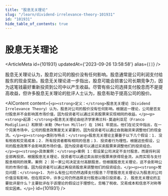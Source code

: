 ```yaml
---
title: "股息无关理论"
slug: "/learn/dividend-irrelevance-theory-101931"
id: "101931"
hide_table_of_contents: true
---
```



# 股息无关理论

<ArticleMeta id={101931} updatedAt={'2023-09-26 13:58:58'} alias={`[]`} />
<div className='border-solid border-b border-t-0 my-4 border-[var(--ifm-color-gray-300)]' />

股息无关理论认为，股息对公司的股价没有任何影响。股息通常是公司利润支付给股东的现金奖励。股息无关理论进一步指出，股息可能会损害公司长期竞争力，因为这笔钱最好重新投资到公司中以产生收益。尽管有些公司选择支付股息而不是提高收益，但许多股息无关理论的批评人士认为，股息有助于提高公司的股价。

<AIContent content={`<p><strong>定义：</strong>股息无关理论（Dividend Irrelevance Theory）认为，股息对公司的股价没有任何影响。根据这一理论，公司是否支付股息并不会影响其市场价值，因为投资者可以通过买卖股票来实现相同的收益。</p><p><strong>起源：</strong>股息无关理论由经济学家弗兰科·莫迪利亚尼（Franco Modigliani）和默顿·米勒（Merton Miller）在 1961 年提出。他们在论文中指出，在一个完美市场中，公司的股息政策是无关紧要的，因为投资者可以通过自我融资来调整他们的现金流。</p><p><strong>类别与特点：</strong>股息无关理论主要基于以下几个假设：1. 没有税收和交易成本；2. 所有投资者都有相同的信息；3. 投资者行为理性。根据这些假设，公司的股息政策不会影响其市场价值，因为投资者可以通过买卖股票来调整他们的投资组合。</p><p><strong>具体案例：</strong>案例 1：假设某公司决定不支付股息，而是将利润全部再投资。根据股息无关理论，投资者可以通过卖出部分股票来获得现金流，从而实现与支付股息相同的效果。案例 2：另一家公司决定支付高额股息，但根据股息无关理论，这不会影响公司的市场价值，因为投资者可以通过再投资股息来调整他们的投资组合。</p><p><strong>常见问题：</strong>1. 为什么有些公司仍然选择支付股息？尽管股息无关理论认为股息对公司价值没有影响，但在现实中，许多公司仍然选择支付股息以吸引投资者。2. 股息无关理论的主要批评是什么？主要批评在于该理论的假设过于理想化，忽略了税收、交易成本和信息不对称等现实因素。</p>`} id={101931} />
